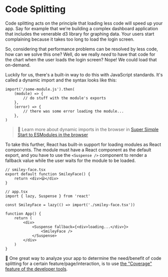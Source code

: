 # Code Splitting

Code splitting acts on the principle that loading less code will speed up your
app. Say for example that we're building a complex dashboard application that
includes the venerable d3 library for graphing data. Your users start
complaining because it takes too long to load the login screen.

So, considering that performance problems can be resolved by less code, how can we
solve this one? Well, do we really _need_ to have that code for the chart when
the user loads the login screen? Nope! We could load that on-demand.

Luckily for us, there's a built-in way to do this with JavaScript standards.
It's called a dynamic import and the syntax looks like this:

```tsx
import('/some-module.js').then(
	(module) => {
		// do stuff with the module's exports
	},
	(error) => {
		// there was some error loading the module...
	},
)
```

> 📜 Learn more about dynamic imports in the browser in
> [Super Simple Start to ESModules in the browser](https://kentcdodds.com/blog/super-simple-start-to-es-modules-in-the-browser)

To take this further, React has built-in support for loading modules as React
components. The module must have a React component as the default export, and
you have to use the `<Suspense />` component to render a fallback value while
the user waits for the module to be loaded.

```tsx
// smiley-face.tsx
export default function SmileyFace() {
	return <div>😃</div>
}

// app.tsx
import { lazy, Suspense } from 'react'

const SmileyFace = lazy(() => import('./smiley-face.tsx'))

function App() {
	return (
		<div>
			<Suspense fallback={<div>loading...</div>}>
				<SmileyFace />
			</Suspense>
		</div>
	)
}
```

🦉 One great way to analyze your app to determine the need/benefit of code
splitting for a certain feature/page/interaction, is to use
[the "Coverage" feature of the developer tools](https://developer.chrome.com/docs/devtools/coverage).
